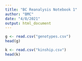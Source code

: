 ```yaml
---
title: "BC Reanalysis Notebook 1"
author: "BMC"
date: "4/8/2021"
output: html_document
---
```


```r
g <- read.csv("genotypes.csv")
head(g)

k <- read.csv("kinship.csv")
head(k)
```

